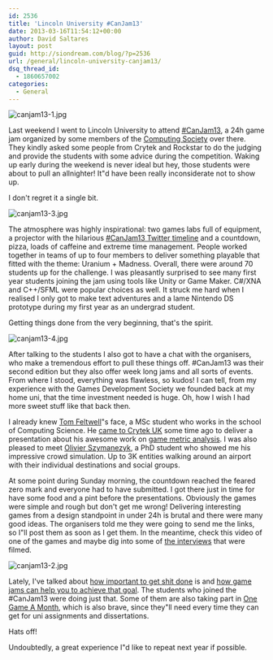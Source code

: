 ```yaml
---
id: 2536
title: 'Lincoln University #CanJam13'
date: 2013-03-16T11:54:12+00:00
author: David Saltares
layout: post
guid: http://siondream.com/blog/?p=2536
url: /general/lincoln-university-canjam13/
dsq_thread_id:
  - 1860657002
categories:
  - General
---
```


![canjam13-1.jpg](/img/wp/canjam13-1.jpg)

Last weekend I went to Lincoln University to attend [#CanJam13](https://www.facebook.com/CanJamUK?fref=ts), a 24h game jam organized by some members of the [Computing Society](http://ulcs.co.uk/Home) over there. They kindly asked some people from Crytek and Rockstar to do the judging and provide the students with some advice during the competition. Waking up early during the weekend is never ideal but hey, those students were about to pull an allnighter! It"d have been really inconsiderate not to show up.

I don't regret it a single bit.

![canjam13-3.jpg](/img/wp/canjam13-3.jpg)

The atmosphere was highly inspirational: two games labs full of equipment, a projector with the hilarious [#CanJam13 Twitter timeline](https://twitter.com/search/realtime?q=%23canjam13) and a countdown, pizza, loads of caffeine and extreme time management. People worked together in teams of up to four members to deliver something playable that fitted with the theme: Uranium + Madness. Overall, there were around 70 students up for the challenge. I was pleasantly surprised to see many first year students joining the jam using tools like Unity or Game Maker. C#/XNA and C++/SFML were popular choices as well. It struck me hard when I realised I only got to make text adventures and a lame Nintendo DS prototype during my first year as an undergrad student.

Getting things done from the very beginning, that's the spirit.

![canjam13-4.jpg](/img/wp/canjam13-4.jpg)

After talking to the students I also got to have a chat with the organisers, who make a tremendous effort to pull these things off. #CanJam13 was their second edition but they also offer week long jams and all sorts of events. From where I stood, everything was flawless, so kudos! I can tell, from my experience with the Games Development Society we founded back at my home uni, that the time investment needed is huge. Oh, how I wish I had more sweet stuff like that back then.

I already knew [Tom Feltwell](https://twitter.com/tfeltwell)"s face, a MSc student who works in the school of Computing Science. He [came to Crytek UK](http://games.lincoln.ac.uk/2012/03/crytek-nottingham-presentation/) some time ago to deliver a presentation about his awesome work on [game metric analysis](http://lincolnredorchestra.blogspot.co.uk/). I was also pleased to meet [Olivier Szymanezyk](https://twitter.com/OScpp), a PhD student who showed me his impressive crowd simulation. Up to 3K entities walking around an airport with their individual destinations and social groups.

At some point during Sunday morning, the countdown reached the feared zero mark and everyone had to have submitted. I got there just in time for have some food and a pint before the presentations. Obviously the games were simple and rough but don't get me wrong! Delivering interesting games from a design standpoint in under 24h is brutal and there were many good ideas. The organisers told me they were going to send me the links, so I"ll post them as soon as I get them. In the meantime, check this video of one of the games and maybe dig into some of [the interviews](http://www.youtube.com/user/ComputingSociety) that were filmed.

![canjam13-2.jpg](/img/wp/canjam13-2.jpg)

Lately, I've talked about [how important to get shit done](/games/new-to-games-just-make-games/) is and [how game jams can help you to achieve that goal](/games/ld24-evolution-postmortem/). The students who joined the #CanJam13 were doing just that. Some of them are also taking part in [One Game A Month](http://www.onegameamonth.com/), which is also brave, since they"ll need every time they can get for uni assignments and dissertations.

Hats off!

Undoubtedly, a great experience I"d like to repeat next year if possible.